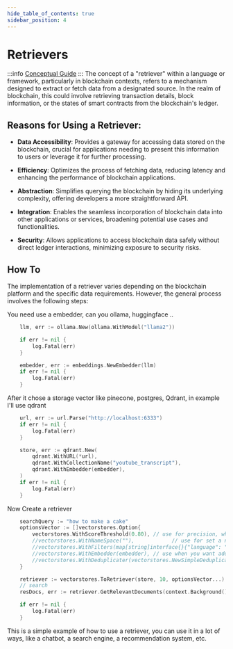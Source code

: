 ```yaml
---
hide_table_of_contents: true
sidebar_position: 4
---
```



# Retrievers

:::info
[Conceptual Guide](https://python.langchain.com/docs/modules/data_connection/retrievers/)
:::
The concept of a "retriever" within a language or framework, particularly in blockchain contexts, refers to a mechanism designed to extract or fetch data from a designated source. In the realm of blockchain, this could involve retrieving transaction details, block information, or the states of smart contracts from the blockchain's ledger.

## Reasons for Using a Retriever:
- **Data Accessibility**: Provides a gateway for accessing data stored on the blockchain, crucial for applications needing to present this information to users or leverage it for further processing.

- **Efficiency**: Optimizes the process of fetching data, reducing latency and enhancing the performance of blockchain applications.

- **Abstraction**: Simplifies querying the blockchain by hiding its underlying complexity, offering developers a more straightforward API.

- **Integration**: Enables the seamless incorporation of blockchain data into other applications or services, broadening potential use cases and functionalities.

- **Security**: Allows applications to access blockchain data safely without direct ledger interactions, minimizing exposure to security risks.

## How To
The implementation of a retriever varies depending on the blockchain platform and the specific data requirements. However, the general process involves the following steps:

You need use a embedder, can you ollama, huggingface ..
```go
	llm, err := ollama.New(ollama.WithModel("llama2"))

	if err != nil {
		log.Fatal(err)
	}

	embedder, err := embeddings.NewEmbedder(llm)
	if err != nil {
		log.Fatal(err)
	}
```

After it chose a storage vector like pinecone, postgres, Qdrant, in example I'll use qdrant
```go
	url, err := url.Parse("http://localhost:6333")
	if err != nil {
		log.Fatal(err)
	}

	store, err := qdrant.New(
		qdrant.WithURL(*url),
		qdrant.WithCollectionName("youtube_transcript"),
		qdrant.WithEmbedder(embedder),
	)
	if err != nil {
		log.Fatal(err)
	}


```

Now Create a retriever
```go
    searchQuery := "how to make a cake"
 	optionsVector := []vectorstores.Option{
		vectorstores.WithScoreThreshold(0.80), // use for precision, when you want to get only the most relevant documents
		//vectorstores.WithNameSpace(""),            // use for set a namespace in the storage
		//vectorstores.WithFilters(map[string]interface{}{"language": "en"}), // use for filter the documents
		//vectorstores.WithEmbedder(embedder), // use when you want add documents or doing similarity search
		//vectorstores.WithDeduplicater(vectorstores.NewSimpleDeduplicater()), //  This is useful to prevent wasting time on creating an embedding
	}

	retriever := vectorstores.ToRetriever(store, 10, optionsVector...)
	// search
	resDocs, err := retriever.GetRelevantDocuments(context.Background(), searchQuery)

	if err != nil {
		log.Fatal(err)
	}
```

This is a simple example of how to use a retriever, you can use it in a lot of ways, like a chatbot, a search engine, a recommendation system, etc.

<DocCardList />
